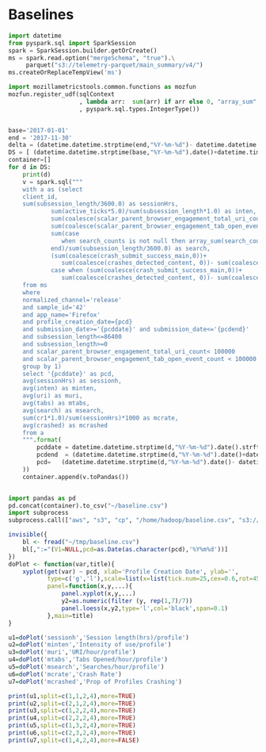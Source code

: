# Baselines


```python
import datetime
from pyspark.sql import SparkSession
spark = SparkSession.builder.getOrCreate()
ms = spark.read.option("mergeSchema", "true").\
     parquet("s3://telemetry-parquet/main_summary/v4/")
ms.createOrReplaceTempView('ms')

import mozillametricstools.common.functions as mozfun
mozfun.register_udf(sqlContext
                    , lambda arr:  sum(arr) if arr else 0, "array_sum"
                    , pyspark.sql.types.IntegerType())


base='2017-01-01'
end = '2017-11-30'
delta = (datetime.datetime.strptime(end,"%Y-%m-%d")- datetime.datetime.strptime(base,"%Y-%m-%d")).days
DS = [ (datetime.datetime.strptime(base,"%Y-%m-%d").date()+datetime.timedelta(i)).strftime("%Y-%m-%d")  for i in range(delta+1)]
container=[]
for d in DS:
    print(d)
    v = spark.sql("""
    with a as (select
    client_id,
    sum(subsession_length/3600.0) as sessionHrs,
            sum(active_ticks*5.0)/sum(subsession_length*1.0) as inten,
            sum(coalesce(scalar_parent_browser_engagement_total_uri_count,0))/sum(subsession_length/3600.0) as uri,
            sum(coalesce(scalar_parent_browser_engagement_tab_open_event_count,0))/sum(subsession_length/3600.0) as tabs,
            sum(case
               when search_counts is not null then array_sum(search_counts.count) else 0
            end)/sum(subsession_length/3600.0) as search,
            (sum(coalesce(crash_submit_success_main,0))+
               sum(coalesce(crashes_detected_content, 0))- sum(coalesce(shutdown_kill,0))) as cr1,
            case when (sum(coalesce(crash_submit_success_main,0))+
               sum(coalesce(crashes_detected_content, 0))- sum(coalesce(shutdown_kill,0))) >0 then 1 else 0 end as crashed
    from ms
    where
    normalized_channel='release'
    and sample_id='42'
    and app_name='Firefox'
    and profile_creation_date={pcd}
    and submission_date>='{pcddate}' and submission_date<='{pcdend}'
    and subsession_length<=86400
    and subsession_length>=0
    and scalar_parent_browser_engagement_total_uri_count< 100000
    and scalar_parent_browser_engagement_tab_open_event_count < 100000
    group by 1)
    select '{pcddate}' as pcd,
    avg(sessionHrs) as sessionh,
    avg(inten) as minten,
    avg(uri) as muri,
    avg(tabs) as mtabs,
    avg(search) as msearch,
    sum(cr1*1.0)/sum(sessionHrs)*1000 as mcrate,
    avg(crashed) as mcrashed
    from a
    """.format(
        pcddate = datetime.datetime.strptime(d,"%Y-%m-%d").date().strftime("%Y%m%d"),
        pcdend  = (datetime.datetime.strptime(d,"%Y-%m-%d").date()+datetime.timedelta(6)).strftime("%Y%m%d"),
        pcd=   (datetime.datetime.strptime(d,"%Y-%m-%d").date()- datetime.datetime.strptime("1970-01-01","%Y-%m-%d").date()).days
    ))
    container.append(v.toPandas())


import pandas as pd
pd.concat(container).to_csv("~/baseline.csv")
import subprocess
subprocess.call(["aws", "s3", "cp", "/home/hadoop/baseline.csv", "s3://mozilla-metrics/user/sguha/tmp/baseline.csv"])

```

```r
invisible({
    bl <- fread("~/tmp/baseline.csv")
    bl[,":="(V1=NULL,pcd=as.Date(as.character(pcd),'%Y%m%d'))]
})
doPlot <- function(var,title){
    xyplot(get(var) ~ pcd, xlab='Profile Creation Date', ylab='',
           type=c('g','l'),scale=list(x=list(tick.num=25,cex=0.6,rot=45)),data=bl,col='#cccccc',
           panel=function(x,y,...){
               panel.xyplot(x,y,...)
               y2=as.numeric(filter (y, rep(1,7)/7))
               panel.loess(x,y2,type='l',col='black',span=0.1)
           },main=title)
}
```

```r
u1=doPlot('sessionh','Session length(hrs)/profile')
u2=doPlot('minten','Intensity of use/profile')
u3=doPlot('muri','URI/hour/profile')
u4=doPlot('mtabs','Tabs Opened/hour/profile')
u5=doPlot('msearch','Searches/hour/profile')
u6=doPlot('mcrate','Crash Rate')
u7=doPlot('mcrashed','Prop of Profiles Crashing')

print(u1,split=c(1,1,2,4),more=TRUE)
print(u2,split=c(2,1,2,4),more=TRUE)
print(u3,split=c(1,2,2,4),more=TRUE)
print(u4,split=c(2,2,2,4),more=TRUE)
print(u5,split=c(1,3,2,4),more=TRUE)
print(u6,split=c(2,3,2,4),more=TRUE)
print(u7,split=c(1,4,2,4),more=FALSE)
```
